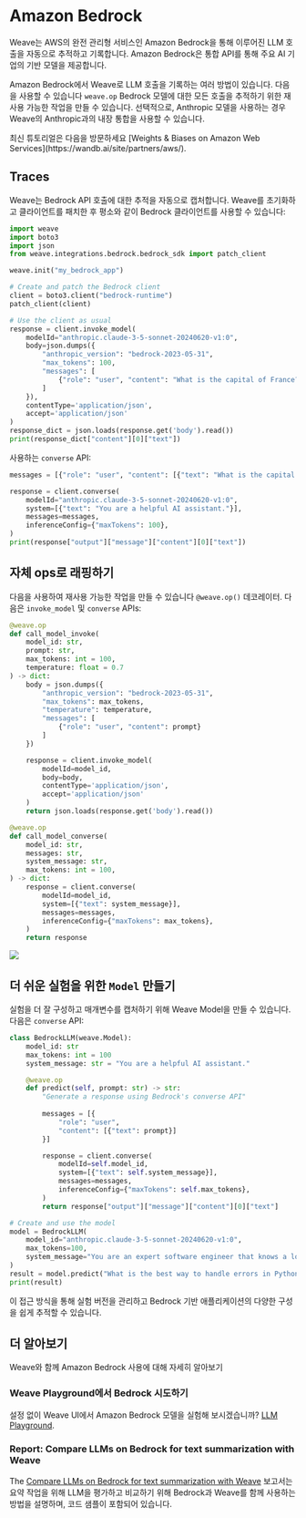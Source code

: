 # Amazon Bedrock

Weave는 AWS의 완전 관리형 서비스인 Amazon Bedrock을 통해 이루어진 LLM 호출을 자동으로 추적하고 기록합니다. Amazon Bedrock은 통합 API를 통해 주요 AI 기업의 기반 모델을 제공합니다.

Amazon Bedrock에서 Weave로 LLM 호출을 기록하는 여러 방법이 있습니다. 다음을 사용할 수 있습니다 `weave.op` Bedrock 모델에 대한 모든 호출을 추적하기 위한 재사용 가능한 작업을 만들 수 있습니다. 선택적으로, Anthropic 모델을 사용하는 경우 Weave의 Anthropic과의 내장 통합을 사용할 수 있습니다.

<Tip>
  최신 튜토리얼은 다음을 방문하세요 [Weights & Biases on Amazon Web Services](https://wandb.ai/site/partners/aws/).
</Tip>

## Traces

Weave는 Bedrock API 호출에 대한 추적을 자동으로 캡처합니다. Weave를 초기화하고 클라이언트를 패치한 후 평소와 같이 Bedrock 클라이언트를 사용할 수 있습니다:

```python
import weave
import boto3
import json
from weave.integrations.bedrock.bedrock_sdk import patch_client

weave.init("my_bedrock_app")

# Create and patch the Bedrock client
client = boto3.client("bedrock-runtime")
patch_client(client)

# Use the client as usual
response = client.invoke_model(
    modelId="anthropic.claude-3-5-sonnet-20240620-v1:0",
    body=json.dumps({
        "anthropic_version": "bedrock-2023-05-31",
        "max_tokens": 100,
        "messages": [
            {"role": "user", "content": "What is the capital of France?"}
        ]
    }),
    contentType='application/json',
    accept='application/json'
)
response_dict = json.loads(response.get('body').read())
print(response_dict["content"][0]["text"])
```

사용하는 `converse` API:

```python
messages = [{"role": "user", "content": [{"text": "What is the capital of France?"}]}]

response = client.converse(
    modelId="anthropic.claude-3-5-sonnet-20240620-v1:0",
    system=[{"text": "You are a helpful AI assistant."}],
    messages=messages,
    inferenceConfig={"maxTokens": 100},
)
print(response["output"]["message"]["content"][0]["text"])

```

## 자체 ops로 래핑하기

다음을 사용하여 재사용 가능한 작업을 만들 수 있습니다 `@weave.op()` 데코레이터. 다음은 `invoke_model` 및 `converse` APIs:

```python
@weave.op
def call_model_invoke(
    model_id: str,
    prompt: str,
    max_tokens: int = 100,
    temperature: float = 0.7
) -> dict:
    body = json.dumps({
        "anthropic_version": "bedrock-2023-05-31",
        "max_tokens": max_tokens,
        "temperature": temperature,
        "messages": [
            {"role": "user", "content": prompt}
        ]
    })

    response = client.invoke_model(
        modelId=model_id,
        body=body,
        contentType='application/json',
        accept='application/json'
    )
    return json.loads(response.get('body').read())

@weave.op
def call_model_converse(
    model_id: str,
    messages: str,
    system_message: str,
    max_tokens: int = 100,
) -> dict:
    response = client.converse(
        modelId=model_id,
        system=[{"text": system_message}],
        messages=messages,
        inferenceConfig={"maxTokens": max_tokens},
    )
    return response
```

![](./imgs/bedrock_converse.png)

## 더 쉬운 실험을 위한 `Model` 만들기

실험을 더 잘 구성하고 매개변수를 캡처하기 위해 Weave Model을 만들 수 있습니다. 다음은 `converse` API:

```python
class BedrockLLM(weave.Model):
    model_id: str
    max_tokens: int = 100
    system_message: str = "You are a helpful AI assistant."

    @weave.op
    def predict(self, prompt: str) -> str:
        "Generate a response using Bedrock's converse API"
        
        messages = [{
            "role": "user",
            "content": [{"text": prompt}]
        }]

        response = client.converse(
            modelId=self.model_id,
            system=[{"text": self.system_message}],
            messages=messages,
            inferenceConfig={"maxTokens": self.max_tokens},
        )
        return response["output"]["message"]["content"][0]["text"]

# Create and use the model
model = BedrockLLM(
    model_id="anthropic.claude-3-5-sonnet-20240620-v1:0",
    max_tokens=100,
    system_message="You are an expert software engineer that knows a lot of programming. You prefer short answers."
)
result = model.predict("What is the best way to handle errors in Python?")
print(result)
```

이 접근 방식을 통해 실험 버전을 관리하고 Bedrock 기반 애플리케이션의 다양한 구성을 쉽게 추적할 수 있습니다.

## 더 알아보기

Weave와 함께 Amazon Bedrock 사용에 대해 자세히 알아보기

### Weave Playground에서 Bedrock 시도하기

설정 없이 Weave UI에서 Amazon Bedrock 모델을 실험해 보시겠습니까? [LLM Playground](../tools/playground.mdx).

### Report: Compare LLMs on Bedrock for text summarization with Weave

The [Compare LLMs on Bedrock for text summarization with Weave](https://wandb.ai/byyoung3/ML_NEWS3/reports/Compare-LLMs-on-Amazon-Bedrock-for-text-summarization-with-W-B-Weave--VmlldzoxMDI1MTIzNw) 보고서는 요약 작업을 위해 LLM을 평가하고 비교하기 위해 Bedrock과 Weave를 함께 사용하는 방법을 설명하며, 코드 샘플이 포함되어 있습니다.
